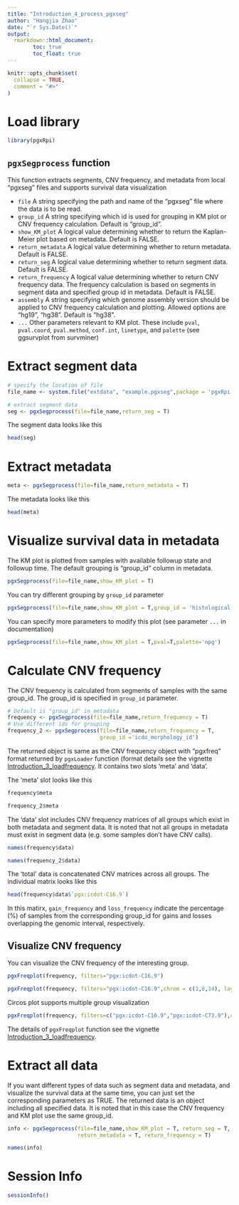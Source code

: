 ```yaml
---
title: "Introduction_4_process_pgxseg"
author: "Hangjia Zhao"
date: "`r Sys.Date()`"
output: 
  rmarkdown::html_document:
        toc: true
        toc_float: true
---
```


```r
knitr::opts_chunk$set(
  collapse = TRUE,
  comment = "#>"
)
```

# Load library 

```r
library(pgxRpi)
```

## `pgxSegprocess` function 

This function extracts segments, CNV frequency, and metadata from local "pgxseg" files and supports survival data visualization  

* `file` A string specifying the path and name of the "pgxseg" file where the data is to be read. 
* `group_id` A string specifying which id is used for grouping in KM plot or CNV frequency calculation. Default is "group_id".
* `show_KM_plot` A logical value determining whether to return the Kaplan-Meier plot based on metadata. Default is FALSE.
* `return_metadata` A logical value determining whether to return metadata. Default is FALSE.
* `return_seg` A logical value determining whether to return segment data. Default is FALSE.
* `return_frequency` A logical value determining whether to return CNV frequency data. The frequency calculation is based on segments in segment data and specified group id in metadata. Default is FALSE.
* `assembly` A string specifying which genome assembly version should be applied to CNV frequency calculation and plotting. Allowed options are "hg19", "hg38". Default is "hg38".
* `...` Other parameters relevant to KM plot. These include `pval`, `pval.coord`, `pval.method`, `conf.int`, `linetype`, and `palette` (see ggsurvplot from survminer)

# Extract segment data 

```r
# specify the location of file
file_name <- system.file("extdata", "example.pgxseg",package = 'pgxRpi')

# extract segment data
seg <- pgxSegprocess(file=file_name,return_seg = T)
```

The segment data looks like this

```r
head(seg)
```

# Extract metadata 

```r
meta <- pgxSegprocess(file=file_name,return_metadata = T)
```

The metadata looks like this

```r
head(meta)
```

# Visualize survival data in metadata 

The KM plot is plotted from samples with available followup state and followup time. The default grouping is "group_id" column in metadata.

```r
pgxSegprocess(file=file_name,show_KM_plot = T)
```

You can try different grouping by `group_id` parameter

```r
pgxSegprocess(file=file_name,show_KM_plot = T,group_id = 'histological_diagnosis_id')
```

You can specify more parameters to modify this plot (see parameter `...` in documentation)

```r
pgxSegprocess(file=file_name,show_KM_plot = T,pval=T,palette='npg')
```

# Calculate CNV frequency 

The CNV frequency is calculated from segments of samples with the same group_id. The group_id
is specified in `group_id` parameter. 

```r
# Default is "group_id" in metadata
frequency <- pgxSegprocess(file=file_name,return_frequency = T) 
# Use different ids for grouping
frequency_2 <- pgxSegprocess(file=file_name,return_frequency = T, 
                             group_id ='icdo_morphology_id')
```

The returned object is same as the CNV frequency object with "pgxfreq" format returned by `pgxLoader` function (format details see the vignette [Introduction_3_loadfrequency](https://htmlpreview.github.io/?https://github.com/progenetix/pgxRpi/blob/main/vignettes/Introduction_3_loadfrequency.html). It contains two slots 'meta' and 'data'.

The 'meta' slot looks like this

```r
frequency$meta
```

```r
frequency_2$meta
```

The 'data' slot includes CNV frequency matrices of all groups which exist in both metadata and segment data. 
It is noted that not all groups in metadata must exist in segment data (e.g. some samples don't have CNV calls).

```r
names(frequency$data)
```

```r
names(frequency_2$data)
```

The 'total' data is concatenated CNV matrices across all groups. The individual matrix looks like this

```r
head(frequency$data$`pgx:icdot-C16.9`)
```

In this matirx, `gain_frequency` and `loss_frequency` indicate the percentage (%) of samples from the corresponding group_id for gains and losses overlapping the genomic interval, respectively.

## Visualize CNV frequency 

You can visualize the CNV frequency of the interesting group. 

```r
pgxFreqplot(frequency, filters="pgx:icdot-C16.9")
```

```r
pgxFreqplot(frequency, filters="pgx:icdot-C16.9",chrom = c(1,8,14), layout = c(3,1))
```

Circos plot supports multiple group visualization

```r
pgxFreqplot(frequency, filters=c("pgx:icdot-C16.9","pgx:icdot-C73.9"),circos = T)
```

The details of `pgxFreqplot` function see the vignette [Introduction_3_loadfrequency](https://htmlpreview.github.io/?https://github.com/progenetix/pgxRpi/blob/main/vignettes/Introduction_3_loadfrequency.html).

# Extract all data 

If you want different types of data such as segment data and metadata, and visualize 
the survival data at the same time, you can just set the corresponding parameters as TRUE. 
The returned data is an object including all specified data. It is noted that in this case
the CNV frequency and KM plot use the same group_id.

```r
info <- pgxSegprocess(file=file_name,show_KM_plot = T, return_seg = T, 
                      return_metadata = T, return_frequency = T)
```

```r
names(info)
```

# Session Info

```r
sessionInfo()
```


